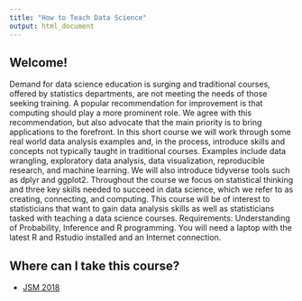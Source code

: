 ```yaml
---
title: "How to Teach Data Science"
output: html_document
---
```


## Welcome! 

Demand for data science education is surging and traditional courses, offered by statistics departments, are not meeting the needs of those seeking training. A popular recommendation for improvement is that computing should play a more prominent role. We agree with this recommendation, but also advocate that the main priority is to bring applications to the forefront. In this short course we will work through some real world data analysis examples and, in the process, introduce skills and concepts not typically taught in traditional courses. Examples include data wrangling, exploratory data analysis, data visualization, reproducible research, and machine learning. We will also introduce tidyverse tools such as dplyr and ggplot2. Throughout the course we focus on statistical thinking and three key skills needed to succeed in data science, which we refer to as creating, connecting, and computing. This course will be of interest to statisticians that want to gain data analysis skills as well as statisticians tasked with teaching a data science courses. Requirements: Understanding of Probability, Inference and R programming. You will need a laptop with the latest R and Rstudio installed and an Internet connection.

## Where can I take this course? 

* [JSM 2018](http://ww2.amstat.org/meetings/jsm/2018/onlineprogram/ActivityDetails.cfm?SessionID=215370)




